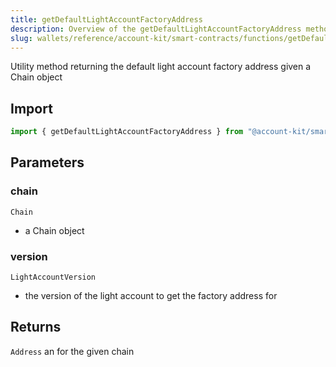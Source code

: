```yaml
---
title: getDefaultLightAccountFactoryAddress
description: Overview of the getDefaultLightAccountFactoryAddress method
slug: wallets/reference/account-kit/smart-contracts/functions/getDefaultLightAccountFactoryAddress
---
```




Utility method returning the default light account factory address given a Chain object

## Import

```ts
import { getDefaultLightAccountFactoryAddress } from "@account-kit/smart-contracts";
```

## Parameters

### chain

`Chain`

- a Chain object

### version

`LightAccountVersion`

- the version of the light account to get the factory address for

## Returns

`Address`
an for the given chain
